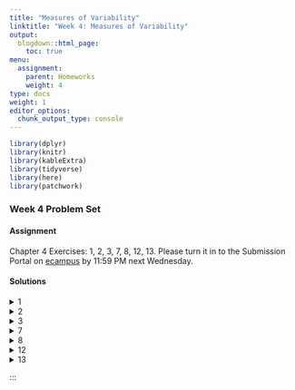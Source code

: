 ```yaml
---
title: "Measures of Variability"
linktitle: "Week 4: Measures of Variability"
output:
  blogdown::html_page:
    toc: true
menu:
  assignment:
    parent: Homeworks
    weight: 4
type: docs
weight: 1
editor_options: 
  chunk_output_type: console
---
```

<style>
span.boxed {
  border: 0px solid #FFFFFF;
  padding: 5px;
  color: #FFFFFF;
  background-color: #005b96;
  display: inline;
} 

table {
   margin-left: auto;
   margin-right: auto;
}

table thead th { border-bottom: 1px solid #ddd; 
}

th, td { padding: 5px; 
}

tr:nth-child(even) { background: #ffffff; 
}
</style>

```r
library(dplyr)
library(knitr)
library(kableExtra)
library(tidyverse)
library(here)
library(patchwork)
```

### Week 4 Problem Set

#### Assignment
Chapter 4 Exercises: 1, 2, 3, 7, 8, 12, 13. Please turn it in to the Submission Portal on [ecampus](https://ecampus.wvu.edu/){target="_blank"} by 11:59 PM next Wednesday.<br>

#### Solutions

<details><summary>1</summary>
<p>

a. There are <span class="boxed">seven</span> response categories for political views.

b. We can calculate the percentage square by
<center>
```r
read_csv(here("static", "data", "homeworks", "ch4p1.csv")) %>% 
  kable(booktabs = TRUE,
        align = c('l', "c", "c"), 
      col.names = c("Political Views", 
                    "Percentage $c$", 
                    "Percentage Squared $c^2$") 
      ) %>%
  kable_styling(bootstrap_options = c("striped", 
                                      "hover", 
                                      "condensed"),
                position = "center",
                full_width = FALSE) %>%
  row_spec(8, 
           bold = TRUE, 
           color = "white", 
           background = "#559e83")
```
</center>
yields <span class="boxed">$\sum c^2 =  2171.26$</span>.

c. We can calculate the IQV by
\begin{aligned}
IQV&= \dfrac{7\cdot(100^2-2171.26)}{100^2\cdot (7-1)}\\\\
&= \dfrac{54801.18}{60000}\\\\
&\approx 0.91
\end{aligned}
which is relatively close to 1 suggesting that <span class="boxed">Americans are fairly diverse in their political views</span>.
</p>
</details>

<details><summary>2</summary>
<p>

a. For the female population where $N = 629$, we have 
<center>
$Q_1 = 629\cdot 0.25 = 157.25$ 
</center>
<center>
$Q_3 = 629 \cdot 0.75 = 471.75$
</center>
or about the 158th and 472nd cases which are representative of cases where the degree are in the High school graduate and Bachelor's degree categories, respectively. This yields $IQR = 471.75-157.25=314.5$ which includes those who have a highest attained degree of <span class="boxed">high school, junior college and bachelor's </span>.<br><br>
For the male population where $N = 488$, we have 
<center>
$Q_1 = 488 \cdot 0.25 = 122$
</center>
<center>
$Q_3 = 488 \cdot 0.75 = 366$
</center>
or the 122nd and 366th cases which are representative of cases where the degree are in the High school graduate and Bachelor's degree categories, respectively. This yields $IQR = 366-122=244$ that includes those who have a highest attained degree of <span class="boxed">high school, junior college and bachelor's </span>.<br><br> 
So <span class="boxed">both IQRs provide the same groups of cases</span>.

b. Based on the IQR calculation, we know that 50% of all cases for males and females lies between high school and bachelor’s degree, <span class="boxed">but that does not inform us about the variability of the distribution</span>. A better measure would be IQV and if interval-ratio measures were available, the variance and standard deviation would provide better information and estimates. 

</p>
</details>

<details><summary>3</summary>
<p>

a. The range of convictions in 

- 2010 is given by $397 – 108 =$ <span class="boxed">$289$</span>.
- 2015 is given by $402 – 97 =$ <span class="boxed">$305$</span>.

Therefore the range of conviction in <span class="boxed">2015 is larger</span>.

b. The mean number in **2010** across all levels of government was
\begin{aligned}
\overline{Y} &= \dfrac{397+108+280}{3}\\\\
&\approx 261.67
\end{aligned}
or about an average of <span class="boxed">262 convictions</span>.<br><br> The mean number in **2015** across all levels of government was
\begin{aligned}
\overline{Y} &= \dfrac{402+97+200}{3}\\\\
&= 233
\end{aligned}
or an average of <span class="boxed">233 convictions</span>.

c. The sum of squares can be found by
<center>
```r
con2010 <- tibble(
  
                    level = c("Federal",
                              "State",
                              "Local",
                              "Total"),
                    
                    count = c(397,
                              108,
                              280,
                              785),
                    
                    diff = c("$397 - 261.1 = 135.33$",
                             "$108 - 261.67 = -153.67$",
                             "$280 - 261.67 = 18.33$",
                             "$ $"),
                    
                    diff_sq = c("$(135.33)^2 = 18314.21$",
                                "$(-153.67)^2 = 23614.47$",
                                "$(18.33)^2 = 335.99$",
                                "42264.67")
                    
                )


kable(con2010,
      booktabs = TRUE,
      align = c('l', "c", "c", "c"), 
      col.names = c("Government Level", 
                    "Number of Convictions", 
                    "$Y-\\overline{Y}$", 
                    "$(Y-\\overline{Y})^2$") 
      ) %>%
  kable_styling(bootstrap_options = c("striped", 
                                      "hover", 
                                      "condensed"),
                position = "center",
                full_width = FALSE) %>%
  row_spec(4, 
           bold = TRUE, 
           color = "white", 
           background = "#559e83")
```
</center>
implying that 
\begin{aligned}
S &= \sqrt{\dfrac{42264.67}{2}}\\\\
&\approx 145.37
\end{aligned}
So in **2010**, there was a standard deviation of about <span class="boxed">145.37</span>.<br><br>
The sum of squares can be found by
<center>
```r
con2010 <- tibble(
  
                    level = c("Federal",
                              "State",
                              "Local",
                              "Total"),
                    
                    count = c(402,
                              97,
                              200,
                              699),
                    
                    diff = c("$402 - 233 = 169$",
                             "$97 - 233 = -136$",
                             "$200 - 233 = -33$",
                             "$ $"),
                    
                    diff_sq = c("$(169)^2 = 28561$",
                                "$(-136)^2 = 18496$",
                                "$(-33)^2 = 1089$",
                                "48146")
                    
                )


kable(con2010,
      booktabs = TRUE,
      align = c('l', "c", "c", "c"), 
      col.names = c("Government Level", 
                    "Number of Convictions", 
                    "$Y-\\overline{Y}$", 
                    "$(Y-\\overline{Y})^2$") 
      ) %>%
  kable_styling(bootstrap_options = c("striped", 
                                      "hover", 
                                      "condensed"),
                position = "center",
                full_width = FALSE) %>%
  row_spec(4, 
           bold = TRUE, 
           color = "white", 
           background = "#559e83")
```
</center>
implying that 
\begin{aligned}
S &= \sqrt{\dfrac{48146}{2}}\\\\
&\approx 155.15
\end{aligned}
So in **2015**, there was a standard deviation of about <span class="boxed">155.15</span>.

d. The standard deviation is larger in the latter time period so <span class="boxed">there is more variability in number of convictions in 2015 than in 2010</span>. This <span class="boxed">supports the results of the range</span>.

</p>
</details>

<details><summary>7</summary>
<p>

a. The range can be found by $4.50-2.20=$ <span class="boxed">$2.30$</span>.<br><br>
Meanwhile for $n=10$, we have
<center>
25th percentile: $10\cdot 0.25 = 2.5$th case so $\dfrac{2.40+2.50}{2}=2.45$
</center>
<center>
75th percentile: $10\cdot 0.75 = 7.5$th case so $\dfrac{3.60+3.60}{2}=3.60$
</center>
S. the IQR is $3.60 – 2.45 =$ <span class="boxed">$1.15$</span>. While both measures will work, the <span class="boxed">range is a bit more precise</span>, in that <span class="boxed">it provides a better picture of the variability of divorce rates for all states in the sample</span>.

b. The sum of squares can be found by
<center>
```r
read_csv(here("static", "data", "homeworks", "ch4p7b.csv")) %>% 
  replace(., is.na(.), "") %>% 
  kable(booktabs = TRUE,
        align = c('l', "c", "c", "c"), 
      col.names = c("State", 
                    "Divorce rate/thousand", 
                    "$Y-\\overline{Y}$", 
                    "$(Y-\\overline{Y})^2$") 
      ) %>%
  kable_styling(bootstrap_options = c("striped", 
                                      "hover", 
                                      "condensed"),
                position = "center",
                full_width = FALSE) %>%
  row_spec(10, 
           bold = TRUE, 
           color = "white", 
           background = "#559e83")
```
</center>
implying that 
\begin{aligned}
\overline{Y} &= \sqrt{\dfrac{3.6 + 3.6 + 3.9 + 3.2 + 2.5 + 4.5 + 2.6 + 2.2 + 2.9 + 2.4}{10}}\\\\
&\approx 3.14
\end{aligned}
and
\begin{aligned}
S &= \sqrt{\dfrac{4.922}{9}}\\\\
&\approx 0.74
\end{aligned}
So between **1997-2017**, the average divorce rate per 1000 people was about $3$ with an approximated standard deviation of <span class="boxed">0.74</span>.

c. Divorce rates may vary by state due to multiple factors which are not represented in the included data set such as variations in >span class="boxed">employment status</span>, <span class="boxed">policies and laws by region (i.e. states with no-fault divorce laws)</span>, <span class="boxed">religious beliefs</span>, etc.

</p>
</details>

<details><summary>8</summary>
<p>

a. `DEGREE` is an <span class="boxed">ordinal measure</span> whereas `AGEKDBRN` is an <span class="boxed">interval measure</span>.

b. As `DEGREE` increases, `AGEKDBRN` increases as well implying the likelihood of a positive relationship. The youngest first-time parents are those with less than a high school degree, while the oldest first-time parents are those with graduate degrees with difference  $28.59 – 21.33 = 7.26$ years. The variability in age when first child was born is larger as educational attainment increases. The standard deviation for the high school degree group is largest at $5.498$ years, the smallest is for the some college group with $4.581$. 

</p>
</details>

<!--
<details><summary>11</summary>
<p>

a. `Type of Work` is a nominal variable implying that the appropriate measure of variability as the <span class="boxed">index of qualitative variation (IQV)</span>.

b. The pertage squared for both grades can be found by
```r
jobs <- tibble(
  
                    level = c("Lawn work",
                              "Food service",
                              "Babysitting",
                              "Other",
                              "Total"),
                    
                    count8 = c(28,
                              3,
                              37,
                              32,
                              100),
        
                    
                    count8_sq = c("$(28)^2 = 784$",
                                "$(3)^2 = 9$",
                                "$(37)^2 = 1369$",
                                "$(32)^2 = 1024$",
                                "$3186$"),
                    
                    count10 = c(20,
                              10,
                              28,
                              42,
                              100),
        
                     count10_sq = c("$(20)^2 = 400$",
                                "$(10)^2 = 100$",
                                "$(28)^2 = 784$",
                                "$(42)^2 = 1764$",
                                "$2048$")
                )


kable(jobs,
      booktabs = TRUE,
      align = c('l', "c", "c", "c", "c"), 
      col.names = c("Type of Work", 
                    "Grade 8 Percentage $c$", 
                    "Grade 8 Percentage Squared $c^2$",
                    "Grade 10 Percentage $c$", 
                    "Grade 10 Percentage Squared $c^2$") 
      ) %>%
  kable_styling(bootstrap_options = c("striped", 
                                      "hover", 
                                      "condensed"),
                position = "center",
                full_width = FALSE) %>%
  row_spec(4, 
           bold = TRUE, 
           color = "white", 
           background = "#559e83")
```
So the IQV for both grades can be found by
<center>
Grade 8: $\dfrac{4\cdot(100^2-3186)}{100^2\cdot (4-1)} = \dfrac{27256}{30000} = 0.91$
</center>
<center>
Grade 10: $\dfrac{4\cdot(100^2-3048)}{100^2\cdot (4-1)} = \dfrac{27808}{30000} = 0.93$
</center>
implying <span class="boxed">IQV(Grade 8) $=0.91$</span> and <span class="boxed">IQV(Grade 10) $=0.93$</span>.

c. Though both IQVs are greater than $0.90$, there is <span class="boxed">slightly more variation among 10th graders than 8th graders<span class="boxed"> in the type of jobs they hold. The difference may be attributed to <span class="boxed">more employment options for older students</span> and <span class="boxed">limitations for younger students</span>xxxx leading to more informal jobs such as lawn work and babysitting. 

</p>
</details>
-->

<details><summary>12</summary>
<p>

Using the summary statistics for life expectancy
<center>
```r
read_csv(here("static", "data", "homeworks", "ch4p12_full.csv")) %>% 
  kable(booktabs = TRUE,
        align = c('l', "c", "c"), 
      col.names = c("Measure", 
                    "Statistic for European Countries", 
                    "Statistic for Non-european Countries") 
      ) %>%
  kable_styling(bootstrap_options = c("striped", 
                                      "hover", 
                                      "condensed"),
                position = "center",
                full_width = FALSE) 
```
</center>
we find that the variable is interval ratio implying that variance (or standard deviation), range, or IQR are possible and valid. Among these three measures, variance and/or standard deviation is preferred for precision. For just the average life expectancy for these 10 countries, we should rely on the mean.<br><br>
On average, non-European countries have a slightly higher life expectancy at birth ($82.00$ vs. $80.30$). Both the mean and median are higher for non-European countries than for European countries. Also, the distribution of non-European countries exhibits more variability; the standard deviation for European countries is $3.41$ years, while for non-European countries it is $2.83$ years.<br><br>
These differences might be explained by access and availability of health care and/or diet. However, the difference might simply be random due to the small number of countries presented in this example. We are likely to find different results if more countries were incorporated into the analyses.

</p>
</details>

<details><summary>13</summary>
<p>

Overall, <span class="boxed">Clinton voters were younger</span>, <span class="boxed">more educated</span>, and <span class="boxed">attended religious services less</span> than Trump voters. The youngest voters were male Clinton voters at $50.49$ years ($s = 18.84$), followed by female Clinton voters, $51.93$ years ($s = 18.21$). For education, males who voted for Clinton had the highest mean of $14.69$ ($s = 2.73$). Males who voted for Trump had $13.80$ years of education ($s = 2.75$). Trump voters, both males and females, attended religious services more often than Clinton voters. Mean scores were $3.72$ for males ($s = 2.93$) and $3.82$ for females ($s = 2.75$), indicating church attendance about several times a year to once a month. The standard deviations indicate a consistency in the distributions of education, age, and religious service attendance across all four groups. The largest standard deviations are for age, ranging from $15.94$ to $18.84$ years. These wide standard deviations indicate more dispersion around the mean age scores. 

</p>
</details>

:::

